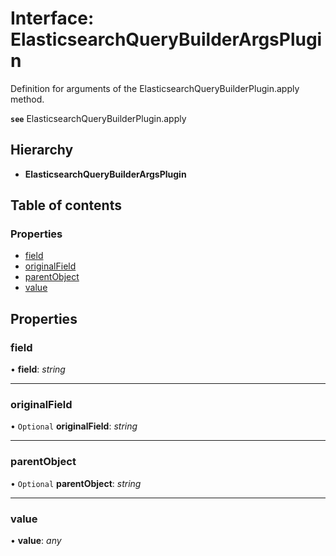 # Interface: ElasticsearchQueryBuilderArgsPlugin

Definition for arguments of the ElasticsearchQueryBuilderPlugin.apply method.

**`see`** ElasticsearchQueryBuilderPlugin.apply

## Hierarchy

* **ElasticsearchQueryBuilderArgsPlugin**

## Table of contents

### Properties

- [field](elasticsearchquerybuilderargsplugin.mdx#field)
- [originalField](elasticsearchquerybuilderargsplugin.mdx#originalfield)
- [parentObject](elasticsearchquerybuilderargsplugin.mdx#parentobject)
- [value](elasticsearchquerybuilderargsplugin.mdx#value)

## Properties

### field

• **field**: *string*

___

### originalField

• `Optional` **originalField**: *string*

___

### parentObject

• `Optional` **parentObject**: *string*

___

### value

• **value**: *any*

